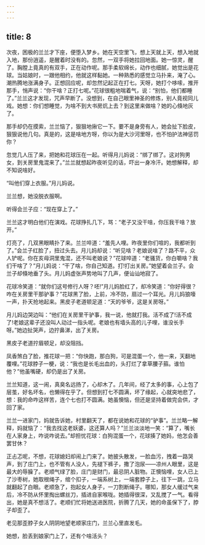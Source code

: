 ```yaml
---
---
---
```

title: 8
---



次夜，困极的兰兰才下座，便堕入梦乡。她在天空里飞，想上天就上天，想入地就入地，那份逍遥，是醒着时没有的。忽然，一双手将她拉回地面。她一惊灵，醒了。胸膛上竟真的有双手，正在动作呢。那手柔软绵长，动作也细腻，她觉出是花球。当姑娘时，一跟他相约，他就这样黏她。一种熟悉的感觉立马扑来，淹了心。潮热腾地涨满身子。正想回应呢，却忽然记起正在打七。天呀，她打个哆嗦，推开那手，悄声说：“你干啥？正打七呢。”花球很粗地喘着气，说：“别怕，他们都睡了。”兰兰这才发现，咒声早断了。没想到，在自己眼里神圣的修炼，别人竟视同儿戏。她想：你们想睡觉，为啥不到大书房炕上去？到这里来做啥？她的心倏地灰了。

那手却仍在摸索，兰兰恼了，狠狠地揪它一下。要不是身旁有人，她会扯下脸皮，狠狠说他几句。真是的，这是啥地方呀，你以为是大沙河里呀，也不怕护法神惩罚你？

忽觉几人压了来，把她和花球压在一起。听得月儿妈说：“绑了绑了。这对狗男女，到关房里鬼混来了。”兰兰就想起昨夜听见的话，吓出一身冷汗。她想解释，却不知说啥好。

“叫他们穿上衣服。”月儿妈说。

兰兰想，她没脱衣服啊。

听得会兰子应：“现在穿上了。”

兰兰这才明白他们在演戏。花球挣扎几下，骂：“老子又没干啥，你压我干啥？放开。”

灯亮了，几双黑眼睛扑了来。兰兰啐道：“羞先人哩。昨夜里你们喧的，我都听到了。”会兰子红脸了，扭过头去。月儿妈却说：“听见啥？老娘说啥了？路不平，众人铲呢。你在亥母洞里鬼混，还不叫老娘说？”花球啐道：“老骚货，你白嚼啥？我们干啥了？”月儿妈说：“干了啥，你自己知道。打!打出关房。”她望着会兰子。会兰子却倏地垂了头。月儿妈虚张声势地叫了几声，便讪讪地寂了。

花球冷笑道：“就你们这号修行人呀？呸!”月儿妈脸红了，却冷笑道：“你好得很？咋在关房里干那驴事？”花球黑了脸，上前，冷不防，扇过一个耳光。月儿妈狼嚎一声，扑天抢地起来。黑皮子老道顿足道：“天的爷爷，这是关房呀。”

月儿妈边哭边叫：“他们在关房里干驴事，我一说，他就打我。活不成了!活不成了!老娘这辈子还没叫人动过一指头呢。老娘也有墙头高的儿子哩，谁没长手呀。”她边扯哭声，边拧鼻涕，出了关房。

黑皮子老道拧眉顿足，却没阻挡。

凤香煞白了脸，推花球一把：“你快跑，那白狗，可是混蛋一个，他一来，天翻地覆哩。”花球脖子一梗，说：“我也是长毛出血的，头打烂了拿草腰子箍。谁怕他？”他虽嘴硬，却仍是出了关房。

兰兰知道，这一闹，真臭名远扬了，心却木了。几年间，经了太多的事，心上包了层茧，好名坏名，也懒得在乎了。但想到打七不圆满，坏了缘起，心就突地悲了，想：我的命咋这样苦，连个七也打不圆满。她虽懊恼，但还是坚持着做完会供，才回了家。

兰兰一进家门，妈就告诉她，村里翻天了，都在说她和花球的“驴事”。兰兰略一解释，妈就恼了：“我去找这老妖婆，这还算人吗？”兰兰淡淡地一笑：“算了，嘴长在人家身上，咋说咋说去。”却担忧花球：白狗混蛋一个，花球揍了她妈，他怎会善罢甘休？

正忐忑呢，不想，花球媳妇却闹上门来了。她披头散发，一脸血污，拽着一路哭声，到了庄门上，也不管有人没人，先褪下裤子，撒了泡尿——凉州人眼里，这是最大的辱臊了。老顺气绿了脸，庄门是财门，最忌阴人脏物。正懊恼哩，女人已上了沙枣树，她取根绳子，绾个扣子，一端系树上，一端套脖子上，往下一跳，立马就翻起了白眼。老顺急了，抱起女人身子，一刀割断绳子。哪知，那女人缓过气来后，冷不防从怀里掏出螺丝刀，插进自家喉咙。她插得很深，又乱搅了一气。看得出，她是真不想活了。老顺们忙将她送进医院，折腾了几天，她的命虽保下了，脖子却歪了。

老见那歪脖子女人阴阴地望老顺家庄门，兰兰心里直发毛。

她想，脸丢到娘家门上了，还有个啥活头？